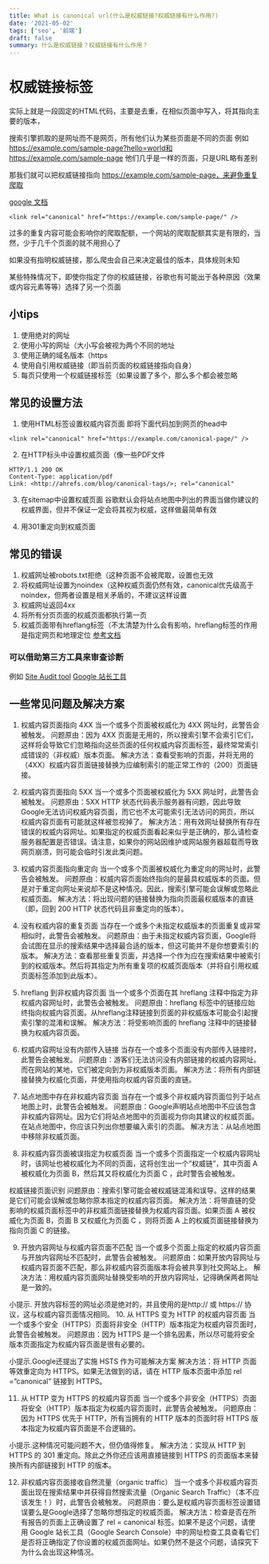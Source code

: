 ```yaml
---
title: What is canonical url(什么是权威链接?权威链接有什么作用?)
date: '2021-05-02'
tags: ['seo', '前端']
draft: false
summary: 什么是权威链接？权威链接有什么作用？
---
```


# 权威链接标签

实际上就是一段固定的HTML代码，主要是去重，在相似页面中写入，将其指向主要的版本，

搜索引擎抓取的是网址而不是网页，所有他们认为某些页面是不同的页面
例如 https://example.com/sample-page?hello=world和https://example.com/sample-page
他们几乎是一样的页面，只是URL略有差别

那我们就可以把权威链接指向 https://example.com/sample-page，来避免重复爬取

[google 文档](https://developers.google.com/search/docs/advanced/crawling/consolidate-duplicate-urls)

```
<link rel="canonical" href="https://example.com/sample-page/" />
```

过多的重复内容可能会影响你的爬取配额，一个网站的爬取配额其实是有限的，当然，少于几千个页面的就不用担心了

如果没有指明权威链接，那么爬虫会自己来决定最佳的版本，具体规则未知

某些特殊情况下，即使你指定了你的权威链接，谷歌也有可能出于各种原因（效果或内容元素等等）选择了另一个页面


## 小tips
1. 使用绝对的网址
2. 使用小写的网址（大小写会被视为两个不同的地址
3. 使用正确的域名版本（https
4. 使用自引用权威链接（即当前页面的权威链接指向自身）
5. 每页只使用一个权威链接标签（如果设置了多个，那么多个都会被忽略


## 常见的设置方法
1. 使用HTML标签设置权威内容页面
即将下面代码加到网页的head中
```
<link rel="canonical" href="https://example.com/canonical-page/" />
```

2. 在HTTP标头中设置权威页面（像一些PDF文件
```
HTTP/1.1 200 OK
Content-Type: application/pdf
Link: <http://ahrefs.com/blog/canonical-tags/>; rel="canonical"
```

3. 在sitemap中设置权威页面
谷歌默认会将站点地图中列出的界面当做你建议的权威界面，但并不保证一定会将其视为权威，这样做最简单有效

4. 用301重定向到权威页面


## 常见的错误
1. 权威网址被robots.txt拒绝（这种页面不会被爬取，设置也无效
2. 将权威网址设置为noindex（这种权威页面仍然有效，canonical优先级高于noindex，但两者设置是相关矛盾的，不建议这样设置
3. 权威网址返回4xx
4. 将所有分页页面的权威页面都执行第一页
5. 权威页面带有hreflang标签（不太清楚为什么会有影响，hreflang标签的作用是指定网页和地理定位
[参考文档](https://developers.google.com/search/docs/advanced/crawling/consolidate-duplicate-urls)

### 可以借助第三方工具来审查诊断
例如 [Site Audit tool](https://ahrefs.com/zh/site-audit)
[Google 站长工具](https://support.google.com/webmasters/answer/9012289)


## 一些常见问题及解决方案

1. 权威内容页面指向 4XX
当一个或多个页面被权威化为 4XX 网址时，此警告会被触发。
问题原由：因为 4XX 页面是无用的，所以搜索引擎不会索引它们，这样将会导致它们忽略指向这些页面的任何权威内容页面标签，最终常常索引成错误的（非权威）版本页面。
解决方法：查看受影响的页面，并将无用的（4XX）权威内容页面链接替换为应编制索引的能正常工作的（200）页面链接。

2. 权威内容页面指向 5XX
当一个或多个页面被权威化为 5XX 网址时，此警告会被触发。
问题原由：5XX HTTP 状态代码表示服务器有问题，因此导致Google无法访问权威内容页面，而它也不太可能索引无法访问的网页，所以权威内容页面有可能就这样被忽视掉了。
解决方法：用有效网址替换所有存在错误的权威内容网址。如果指定的权威页面看起来似乎是正确的，那么请检查服务器配置是否错误。请注意，如果你的网站因维护或网站服务器超载而导致网页崩溃，则可能会临时引发此类问题。

3. 权威内容页面指向重定向
当一个或多个页面被权威化为重定向的网址时，此警告会被触发。
问题原由：权威内容页面始终指向的是最具权威版本的页面。但是对于重定向网址来说却不是这种情况。因此，搜索引擎可能会误解或忽略此权威页面。
解决方法：将出现问题的链接替换为指向页面最权威版本的直链（即，回到 200 HTTP 状态代码且非重定向的版本）。

4. 没有权威内容的重复页面
当存在一个或多个未指定权威版本的页面重复或非常相似时，此警告会被触发。
问题原由：由于未指定权威内容页面，Google将会试图在显示的搜索结果中选择最合适的版本，但这可能并不是你想要索引的版本。
解决方法：查看那些重复页面，并选择一个作为应在搜索结果中被索引到的权威版本。然后将其指定为所有重复项的权威页面版本（并将自引用权威页面标签添加到此版本）。

5. hreflang 到非权威内容页面
当一个或多个页面在其 hreflang 注释中指定为非权威内容网址时，此警告会被触发。
问题原由：hreflang 标签中的链接应始终指向权威内容页面。从hreflang注释链接到页面的非权威版本可能会引起搜索引擎的混淆和误解。
解决方法：将受影响页面的 hreflang 注释中的链接替换为权威内容页面。

6. 权威内容网址没有内部传入链接
当存在一个或多个页面没有内部传入链接时，此警告会被触发。
问题原由：游客们无法访问没有内部链接的权威内容网址。而在网站的某地，它们被定向到为非权威版本页面。
解决方法：将所有内部链接替换为权威化页面，并使用指向权威内容页面的直链。

7. 站点地图中存在非权威内容页面
当存在一个或多个非权威内容页面位列于站点地图上时，此警告会被触发。
问题原由：Google声明站点地图中不应该包含非权威内容网址。因为它们将站点地图中的页面视为你向其建议的权威页面。在站点地图中，你应该只列出你想要编入索引的页面。
解决方法：从站点地图中移除非权威页面。

8. 非权威内容页面被误指定为权威页面
当一个或多个页面指定一个权威内容网址时，该网址也被权威化为不同的页面，这将创生出一个”权威链”，其中页面 A 被权威化为页面 B，然后其又将权威化为页面 C ，此时警告会被触发。

权威链接页面识别
问题原由：搜索引擎可能会被权威链混淆和误导。这样的结果是它们可能会误解或忽略你原本指定的权威内容页面。
解决方法：将带直链的受影响的权威页面标签中的非权威页面链接替换为权威内容页面。如果页面 A 被权威化为页面 B，页面 B 又权威化为页面 C ，则将页面 A 上的权威页面链接替换为指向页面 C 的链接。

9. 开放内容网址与权威内容页面不匹配
当一个或多个页面上指定的权威内容页面与开放内容网址不匹配时，此警告会被触发。
问题原由：如果开放内容网址与权威内容页面不匹配，那么非权威内容页面版本将会被共享到社交网站上。
解决方法：用权威内容页面网址替换受影响的开放内容网址，记得确保两者网址是一致的。

小提示. 开放内容标签的网址必须是绝对的，并且使用的是http:// 或 https:// 协议，这与权威内容页面情况相同。
10. 从 HTTPS 变为 HTTP 的权威内容页面
当一个或多个安全（HTTPS）页面将非安全（HTTP）版本指定为权威内容页面时，此警告会被触发。
问题原由：因为 HTTPS 是一个排名因素，所以尽可能将安全版本页面指定为权威内容页面是很有必要的。

小提示.Google还提出了实施 HSTS 作为可能解决方案
解决方法：将 HTTP 页面等效重定向为 HTTPS。如果无法做到的话，请在 HTTP 版本页面中添加 rel =”canonical” 链接到 HTTPS。

11. 从 HTTP 变为 HTTPS 的权威内容页面
当一个或多个非安全（HTTPS）页面将安全（HTTP）版本指定为权威内容页面时，此警告会被触发。
问题原由：因为 HTTPS 优先于 HTTP，所有当拥有的 HTTP 版本的页面时将 HTTPS 版本指定为权威内容页面是不合逻辑的。

小提示.这种情况可能问题不大，但仍值得修复。
解决方法：实现从 HTTP 到 HTTPS 的 301 重定向。除此之外你还应该用直接链接到 HTTPS 的页面版本来替换所有内部链接到 HTTP 的版本。

12. 非权威内容页面接收自然流量（organic traffic）
当一个或多个非权威内容页面出现在搜索结果中并获得自然搜索流量（Organic Search Traffic）（本不应该发生！）时，此警告会被触发。
问题原由：要么是权威内容页面标签设置错误要么是Google选择了忽略你想指定的权威页面。
解决方法：检查是否在所有报告的页面上正确设置了 rel = canonical 标签。如果不是这个问题，请使用 Google 站长工具（Google Search Console）中的网址检查工具查看它们是否将正确指定了你设置的权威页面网址。如果仍然不是这个问题，请探究下为什么会出现这种情况。
